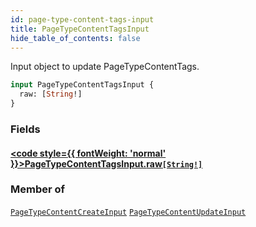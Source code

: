 ```yaml
---
id: page-type-content-tags-input
title: PageTypeContentTagsInput
hide_table_of_contents: false
---
```








Input object to update PageTypeContentTags.

```graphql
input PageTypeContentTagsInput {
  raw: [String!]
}
```


### Fields

#### [<code style={{ fontWeight: 'normal' }}>PageTypeContentTagsInput.<b>raw</b></code>](#)<Bullet />[`[String!]`](/demand/api/graphql-admin/reference/scalars/string) <Badge class="secondary" text="list"/> <Badge class="secondary" text="scalar"/>
> 
> 



### Member of

[`PageTypeContentCreateInput`](/demand/api/graphql-admin/reference/inputs/page-type-content-create-input)  <Badge class="secondary" text="input"/><Bullet />[`PageTypeContentUpdateInput`](/demand/api/graphql-admin/reference/inputs/page-type-content-update-input)  <Badge class="secondary" text="input"/>



